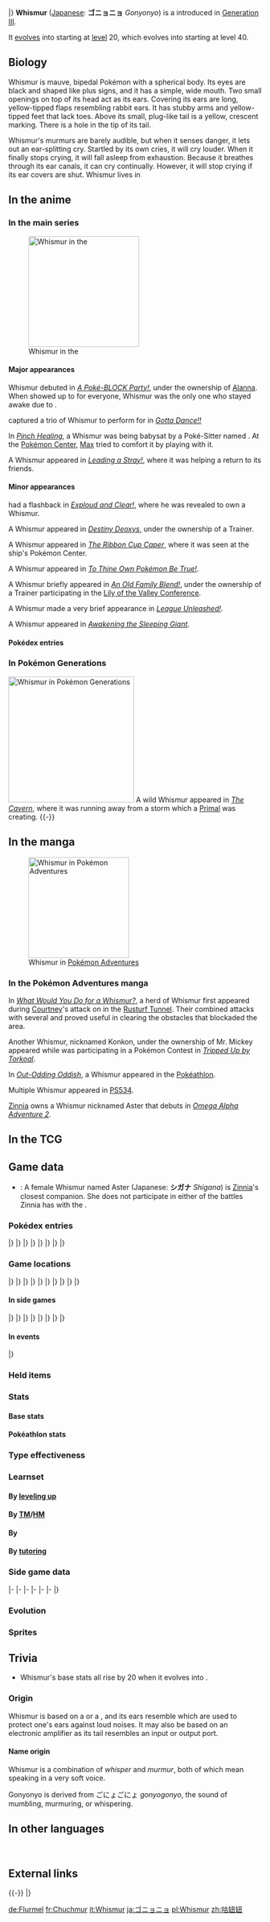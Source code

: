 {{PokémonPrevNext/Head|type=Normal}}
{{PokémonPrevNext/GO|species=Whismur}}
{{PokémonPrevNext/Pokémon|type=Normal|prevnum=292|prev=Shedinja|nextnum=294|next=Loudred|roundleft=bl|roundright=br}}
|}
{{Pokémon Infobox
|name=Whismur
|jname=ゴニョニョ
|tmname=Gonyonyo
|ndex=293
|hdex=045
|hdex6=046
|karea=Central
|kdex=140
|fbrow=176
|typebox=1
|type1=Normal
|category=Whisper
|height-ftin=2'00"
|height-m=0.6
|weight-lbs=35.9
|weight-kg=16.3
|abilityn=d
|ability1=Soundproof
|abilityd=Rattled
|egggroupn=2
|egggroup1=Monster
|egggroup2=Field
|eggcycles=20
|evtotal=1
|evhp=1
|expyield=48
|oldexp=68
|lv100exp=1,059,860
|gendercode=127
|color=Pink
|catchrate=190
|body=06
|pokefordex=whismur
|generation=3
|friendship=70
}}
'''Whismur''' ([[List of Japanese Pokémon names|Japanese]]: '''ゴニョニョ''' ''Gonyonyo'') is a {{type|Normal}} {{OBP|Pokémon|species}} introduced in [[Generation III]].

It [[Evolution|evolves]] into {{p|Loudred}} starting at [[level]] 20, which evolves into {{p|Exploud}} starting at level 40.

==Biology==
Whismur is mauve, bipedal Pokémon with a spherical body. Its eyes are black and shaped like plus signs, and it has a simple, wide mouth. Two small openings on top of its head act as its ears. Covering its ears are long, yellow-tipped flaps resembling rabbit ears. It has stubby arms and yellow-tipped feet that lack toes. Above its small, plug-like tail is a yellow, crescent marking. There is a hole in the tip of its tail.

Whismur's murmurs are barely audible, but when it senses danger, it lets out an ear-splitting cry. Startled by its own cries, it will cry louder. When it finally stops crying, it will fall asleep from exhaustion. Because it breathes through its ear canals, it can cry continually. However, it will stop crying if its ear covers are shut. Whismur lives in {{DL|List of Pokémon by habitat|Cave Pokémon|caves.}}

==In the anime==
===In the main series===
[[File:Alanna Whismur.png|left|thumb|220px|Whismur in the {{pkmn|anime}}]]
====Major appearances====
Whismur debuted in ''[[AG039|A Poké-BLOCK Party!]]'', under the ownership of [[Alanna]]. When {{an|Jigglypuff}} showed up to {{m|Sing}} for everyone, Whismur was the only one who stayed awake due to {{a|Soundproof|its Ability}}.

{{MTR}} captured a trio of Whismur to perform for {{an|Giovanni}} in ''[[PK12|Gotta Dance!!]]''

In ''[[AG188|Pinch Healing]]'', a Whismur was being babysat by a Poké-Sitter named {{OBP|Matt|AG188}}. At the [[Pokémon Center]], [[Max]] tried to comfort it by playing with it.

A Whismur appeared in ''[[DP109|Leading a Stray!]]'', where it was helping a {{p|Wailmer}} return to its friends.

====Minor appearances====
{{OBP|Guy|AG066}} had a flashback in ''[[AG066|Exploud and Clear!]]'', where he was revealed to own a Whismur.

A Whismur appeared in ''[[M07|Destiny Deoxys]]'', under the ownership of a Trainer.

A Whismur appeared in ''[[AG119|The Ribbon Cup Caper]]'', where it was seen at the ship's Pokémon Center.

A Whismur appeared in ''[[DP124|To Thine Own Pokémon Be True!]]''.

A Whismur briefly appeared in ''[[DP182|An Old Family Blend!]]'', under the ownership of a Trainer participating in the [[Lily of the Valley Conference]].

A Whismur made a very brief appearance in ''[[DP183|League Unleashed!]]''.

A Whismur appeared in ''[[XY018|Awakening the Sleeping Giant]]''.

====Pokédex entries====
{{Animedexheader|Hoenn}}
{{Animedexbody|AG039|Whismur|Ash's Pokédex|Whismur, the Whisper Pokémon. Whismur can become so startled by the sound of its own crying, that it will continue to cry until finally falling asleep from exhaustion.}}
{{Animedexfooter/Pokémon|''Advanced Generation''|Hoenn}}

===In Pokémon Generations===
[[File:Lotad Poochyena Beautifly Delcatty Swablu Vigoroth Whismur Dustox Azurill PG.png|thumb|250px|Whismur in [[Pokémon Generations]]]]
A wild Whismur appeared in ''[[PG08|The Cavern]]'', where it was running away from a storm which a [[Primal Reversion|Primal]] {{p|Kyogre}} was creating.
{{-}}

==In the manga==
[[File:Zinnia Aster Adventures.png|thumb|200px|Whismur in [[Pokémon Adventures]]]]
===In the Pokémon Adventures manga===
In ''[[PS219|What Would You Do for a Whismur?]]'', a herd of Whismur first appeared during [[Magma Admin Courtney|Courtney]]'s attack on {{adv|Ruby}} in the [[Rusturf Tunnel]]. Their combined {{m|Hyper Voice}} attacks with several {{p|Loudred}} and {{p|Exploud}} proved useful in clearing the obstacles that blockaded the area.

Another Whismur, nicknamed Konkon, under the ownership of Mr. Mickey appeared while {{adv|Ruby}} was participating in a Pokémon Contest in ''[[PS200|Tripped Up by Torkoal]]''.

In ''[[PS442|Out-Odding Oddish]]'', a Whismur appeared in the [[Pokéathlon]].

Multiple Whismur appeared in [[PS534]].

[[Zinnia]] owns a Whismur nicknamed Aster that debuts in ''[[PAORAS02|Omega Alpha Adventure 2]]''.

==In the TCG==
{{main|Whismur (TCG)}}

==Game data==
* {{g|Omega Ruby and Alpha Sapphire}}: A female Whismur named Aster (Japanese: '''シガナ''' ''Shigana'') is [[Zinnia]]'s closest companion. She does not participate in either of the battles Zinnia has with the {{player}}.

===Pokédex entries===
{{Dex/Header|type=Normal}}
{{Dex/NA|gen=III}}
{{Dex/Gen|gen=III}}
{{Dex/Entry1|v=Ruby|t=FFF|entry=Normally, Whismur's voice is very quiet - it is barely audible even if one is paying close attention. However, if this Pokémon senses danger, it starts crying at an earsplitting volume.}}
{{Dex/Entry1|v=Sapphire|t=FFF|entry=Whismur is very timid. If it starts to cry loudly, it becomes startled by its own crying and cries even harder. When it finally stops crying, the Pokémon goes to sleep, all tired out.}}
{{Dex/Entry1|v=Emerald|t=FFF|entry=Its cries equal a jet plane in volume. It inhales through its ear canals. Because of this system, it can cry continually without having to catch its breath.}}
{{Dex/Entry2|v=FireRed|v2=LeafGreen|entry=It usually murmurs, but starts crying loudly if it senses danger. It stops when its ear covers are shut.}}
|}
|}
{{Dex/Gen|gen=IV}}
{{Dex/Entry3|v=Diamond|v2=Pearl|v3=Platinum|entry=Usually, its cries are like quiet murmurs. If frightened, it shrieks at the same volume as a jet plane.}}
{{Dex/Entry2|v=HeartGold|v2=SoulSilver|entry=If it senses danger, it scares the foe by crying out with the volume of a jet-plane engine.}}
|}
|}
{{Dex/Gen|gen=V}}
{{Dex/Entry2|v=Black|v2=White|t=FFF|entry=Usually, its cries are like quiet murmurs. If frightened, it shrieks at the same volume as a jet plane.}}
{{Dex/Entry2|v=Black 2|v2=White 2|t=FFF|entry=Usually, its cries are like quiet murmurs. If frightened, it shrieks at the same volume as a jet plane.}}
|}
|}
{{Dex/Gen|gen=VI}}
{{Dex/Entry1|v=X|t=FFF|entry=It usually murmurs but starts crying loudly if it senses danger. It stops when its ear covers are shut.}}
{{Dex/Entry1|v=Y|entry=If it senses danger, it scares the foe by crying out with the volume of a jet-plane engine.}}
{{Dex/Entry1|t=FFF|v=Omega Ruby|entry=Normally, Whismur’s voice is very quiet—it is barely audible even if one is paying close attention. However, if this Pokémon senses danger, it starts crying at an earsplitting volume.}}
{{Dex/Entry1|t=FFF|v=Alpha Sapphire|entry=Whismur is very timid. If it starts to cry loudly, it becomes startled by its own crying and cries even harder. When it finally stops crying, the Pokémon goes to sleep, all tired out.}}
|}
|}
{{Dex/Footer}}

===Game locations===
{{Availability/Header|type=Normal}}
{{Availability/NA|gen=III}}
{{Availability/Gen|gen=III}}
{{Availability/Entry2|v=Ruby|v2=Sapphire|t=FFF|t2=FFF|area={{rt|116|Hoenn}}, [[Rusturf Tunnel]], {{ho|Victory Road}}}}
{{Availability/Entry1|v=Emerald|t=FFF|area={{rt|116|Hoenn}}, [[Desert Underpass]], [[Rusturf Tunnel]], {{ho|Victory Road}}}}
{{Availability/Entry2/None|v=FireRed|v2=LeafGreen|area=[[Trade]], {{pkmn2|Event}}}}
{{Availability/Entry1/None|v=Colosseum}}
{{Availability/Entry1/None|v=XD|link=Pokémon XD: Gale of Darkness}}
|}
|}
{{Availability/Gen|gen=IV}}
{{Availability/Entry2|v=Diamond|v2=Pearl|area={{pkmn|breeding|Breed}} {{p|Loudred}} or {{p|Exploud}}}}
{{Availability/Entry1|v=Platinum|area={{pkmn|breeding|Breed}} {{p|Loudred}} or {{p|Exploud}}}}
{{Availability/Entry2|v=HeartGold|v2=SoulSilver|area=[[Route]]s {{rtn|30|Johto}}, {{rtn|31|Johto}}, {{rtn|32|Johto}}, {{rtn|34|Johto}}, {{rtn|35|Johto}}, {{rtn|42|Johto}}, {{rtn|43|Johto}}, {{rtn|44|Johto}}, {{rtn|45|Johto}}, {{rtn|47|Johto}}, {{rtn|4|Kanto}}, {{rtn|6|Kanto}}, {{rtn|9|Kanto}}, {{rtn|10|Kanto}}, {{rtn|13|Kanto}}, {{rtn|21|Kanto}}, {{rtn|22|Kanto}}, {{rtn|24|Kanto}}, {{rtn|25|Kanto}}, {{rtn|26|Kanto}}, {{rtn|27|Kanto}}, and {{rtn|28|Kanto}}, [[Ruins of Alph]], [[Mt. Silver]] {{color2|{{hoenn color dark}}|Hoenn Sound|(Hoenn Sound)}}}}
{{Availability/Entry1|v=Pal Park|color={{locationcolor/light|mountain}}|link=Pal Park|area={{DL|List of Pokémon by Pal Park location|Mountain}}}}
|}
|}
{{Availability/Gen|gen=V}}
{{Availability/Entry1/None|v=Black}}
{{Availability/Entry1|v=White|area=[[White Forest]]}}
{{Availability/Entry2/None|v=Black 2|v2=White 2}}
{{Availability/Entry1|v=Dream World|color={{dream color}}|area={{dwa|Icy Cave}}}}
|}
|}
{{Availability/Gen|gen=VI}}
{{Availability/Entry2|v=X|v2=Y|t=FFF|area=[[Connecting Cave]]}}
{{Availability/Entry2|v=Omega Ruby|v2=Alpha Sapphire|t=FFF|t2=FFF|area={{rt|116|Hoenn}}, [[Rusturf Tunnel]]}}
|}
|}
{{Availability/Gen|gen=VII}}
{{Availability/Entry2/None|v=Sun|v2=Moon|area=[[Pokémon Bank]]}}
{{Availability/Entry2/None|v=Ultra Sun|v2=Ultra Moon|area=[[Pokémon Bank]]}}
|}
|}
{{Availability/Footer}}

====In side games====
{{Availability/Header|type=Normal}}
{{Availability/NA|gen=III}}
{{Availability/Gen|gen=III}}
{{Availability/Entry1|v=Pinball: R&S|link=Pokémon Pinball: Ruby & Sapphire|color={{ruby color}}|t=FFF|area=Hatch from {{pkmn|Egg}}}}
{{Availability/Entry1|v=Trozei!|color={{yellow color}}|area=[[Huge Storage 3]], Endless Level 10, Pair Trozei, [[Mr. Who's Den]]}}
{{Availability/Entry2|v=MD Red|v2=MD Blue|link=Pokémon Mystery Dungeon: Red Rescue Team and Blue Rescue Team|area=[[Howling Forest]] (1F-8F), [[Buried Relic]] (4F-8F)}}
{{Availability/Entry1|v=Ranger|link=Pokémon Ranger (game)|area=[[Panula Cave]]}}
|}
|}
{{Availability/Gen|gen=IV}}
{{Availability/Entry2|v=MD Time|v2=MD Darkness|link=Pokémon Mystery Dungeon: Explorers of Time and Explorers of Darkness|area=[[Marine Resort]] (2F-18F)}}
{{Availability/Entry1|v=MD Sky|link=Pokémon Mystery Dungeon: Explorers of Sky|area=[[Marine Resort]] (2F-18F)}}
<!--{{Availability/Entry1|v=MD Stormy|link=Pokémon Mystery Dungeon (WiiWare)|color={{water color}}|area=}}-->
|}
|}
{{Availability/Gen|gen=V}}
{{Availability/Entry1|1|v=Rumble Blast|color={{fire color}}|area=Cave: [[Rugged Flats]]}}
{{Availability/Entry1|1|v=Rumble U|color={{fire color}}|area=[[Locomotive Café#Boom! Boom! Boom!|Locomotive Café: Boom! Boom! Boom!]] <small>(Reward)</small>, [[Chill Battle#The Three Little Tepig|Chill Battle: The Three Little Tepig]]}}
|}
|}
{{Availability/Gen|gen=VI}}
{{Availability/Entry1|1|v=Battle Trozei|color={{defense color}}|area=[[Infinite Ruins#Stage 1|Infinite Ruins: Stage 1]]}}
{{Availability/Entry1|1|v=Shuffle|color={{beauty color}}|area=[[Roseus Center|Roseus Center: Stage 244]]}}
{{Availability/Entry1|1|v=Rumble World|color={{fire color}}|area=[[Sapphire Sea#Booming Grotto|Sapphire Sea: Booming Grotto]] <small>(All Areas)</small>, [[Legend Terrain#Mineral Crust Hollow|Legend Terrain: Mineral Crust Hollow]] <small>(All Areas)</small>}}
|}
|}
{{Availability/Footer}}

====In events====
{{eventAvail/h|type=Normal}}
{{eventAvail|{{gameabbrev3|RSEFRLG}}|PokéPark Egg Whismur|Japanese|Japan|5|March 12 to May 8, 2005|link=List of Japanese event Pokémon distributions in Generation III#Whismur}}
|}

===Held items===
{{HeldItems|type=Normal
|rse1=Chesto Berry|rse1type=Berry|rse1rar=5
|hgss1=Chesto Berry|hgss1type=Berry|hgss1rar=5
|w1=Chesto Berry|w1type=Berry|w1rar=5
}}

===Stats===
====Base stats====
{{BaseStats
|type=Normal
|HP=64
|Attack=51
|Defense=23
|SpAtk=51
|SpDef=23
|Speed=28}}

====Pokéathlon stats====
{{Pokéthlon
|type=Normal
|Speed=4
|SpeedMax=5
|Power=2
|PowerMax=3
|Technique=2
|TechniqueMax=4
|Stamina=3
|StaminaMax=3
|Jump=2
|JumpMax=3
}}

===Type effectiveness===
{{TypeEffectiveness
|type1=Normal
|Normal=100
|Fighting=200
|Flying=100
|Poison=100
|Ground=100
|Rock=100
|Bug=100
|Ghost=0
|Steel=100
|Fire=100
|Water=100
|Grass=100
|Electric=100
|Psychic=100
|Ice=100
|Dragon=100
|Dark=100
|Fairy=100
|notes=yes
|normal=yes
|newghost=1}}

===Learnset===
====By [[Level|leveling up]]====
{{learnlist/levelh/7|Whismur|Normal|Normal|3}}
{{learnlist/level7|1|Pound|Normal|Physical|40|100|35||'''}}
{{learnlist/level7|4|Echoed Voice|Normal|Special|40|100|15||'''}}
{{learnlist/level7|8|Astonish|Ghost|Physical|30|100|15}}
{{learnlist/level7|11|Howl|Normal|Status|&mdash;|&mdash;|40}}
{{learnlist/level7|15|Screech|Normal|Status|&mdash;|85|40}}
{{learnlist/level7|18|Supersonic|Normal|Status|&mdash;|55|20}}
{{learnlist/level7|22|Stomp|Normal|Physical|65|100|20||'''}}
{{learnlist/level7|25|Uproar|Normal|Special|90|100|10||'''}}
{{learnlist/level7|29|Roar|Normal|Status|&mdash;|&mdash;|20}}
{{learnlist/level7|32|Rest|Psychic|Status|&mdash;|&mdash;|10}}
{{learnlist/level7|36|Sleep Talk|Normal|Status|&mdash;|&mdash;|10}}
{{learnlist/level7|39|Hyper Voice|Normal|Special|90|100|10||'''}}
{{learnlist/level7|43|Synchronoise|Psychic|Special|120|100|10}}
{{learnlist/levelf/7|Whismur|Normal|Normal|3}}

====By [[TM]]/[[HM]]====
{{learnlist/tmh/7|Whismur|Normal|Normal|3}}
{{learnlist/tm7|TM01|Work Up|Normal|Status|&mdash;|&mdash;|30}}
{{learnlist/tm7|TM05|Roar|Normal|Status|&mdash;|&mdash;|20}}
{{learnlist/tm7|TM06|Toxic|Poison|Status|&mdash;|90|10}}
{{learnlist/tm7|TM10|Hidden Power|Normal|Special|60|100|15}}
{{learnlist/tm7|TM11|Sunny Day|Fire|Status|&mdash;|&mdash;|5}}
{{learnlist/tm7|TM13|Ice Beam|Ice|Special|90|100|10}}
{{learnlist/tm7|TM14|Blizzard|Ice|Special|110|70|5}}
{{learnlist/tm7|TM17|Protect|Normal|Status|&mdash;|&mdash;|10}}
{{learnlist/tm7|TM18|Rain Dance|Water|Status|&mdash;|&mdash;|5}}
{{learnlist/tm7|TM21|Frustration|Normal|Physical|&mdash;|100|20||'''}}
{{learnlist/tm7|TM22|Solar Beam|Grass|Special|120|100|10}}
{{learnlist/tm7|TM27|Return|Normal|Physical|&mdash;|100|20||'''}}
{{learnlist/tm7|TM30|Shadow Ball|Ghost|Special|80|100|15}}
{{learnlist/tm7|TM32|Double Team|Normal|Status|&mdash;|&mdash;|15}}
{{learnlist/tm7|TM35|Flamethrower|Fire|Special|90|100|15}}
{{learnlist/tm7|TM38|Fire Blast|Fire|Special|110|85|5}}
{{learnlist/tm7|TM42|Facade|Normal|Physical|70|100|20||'''}}
{{learnlist/tm7|TM44|Rest|Psychic|Status|&mdash;|&mdash;|10}}
{{learnlist/tm7|TM45|Attract|Normal|Status|&mdash;|100|15}}
{{learnlist/tm7|TM48|Round|Normal|Special|60|100|15||'''}}
{{learnlist/tm7|TM49|Echoed Voice|Normal|Special|40|100|15||'''}}
{{learnlist/tm7|TM56|Fling|Dark|Physical|&mdash;|100|10}}
{{learnlist/tm7|TM87|Swagger|Normal|Status|&mdash;|85|15}}
{{learnlist/tm7|TM88|Sleep Talk|Normal|Status|&mdash;|&mdash;|10}}
{{learnlist/tm7|TM90|Substitute|Normal|Status|&mdash;|&mdash;|10}}
{{learnlist/tm7|TM100|Confide|Normal|Status|&mdash;|&mdash;|20}}
{{learnlist/tmf/7|Whismur|Normal|Normal|3}}

====By {{pkmn|breeding}}====
{{learnlist/breedh/7|Whismur|Normal|Normal|3}}
{{learnlist/breed7|{{MSP|674|Pancham}}{{MSP|675|Pangoro}}|Circle Throw|Fighting|Physical|60|90|10}}
{{learnlist/breed7|{{MSP|300|Skitty}}{{MSP|677|Espurr}}{{MSP|678|Meowstic}}{{MSP|700|Sylveon}}{{MSP|728|Popplio}}{{MSP|729|Brionne}}<br>{{MSP|730|Primarina}}|Disarming Voice|Fairy|Special|40|&mdash;|15}}
{{learnlist/breed7|{{MSP|019|Rattata}}{{MSP|019A|Rattata}}{{MSP|020|Raticate}}{{MSP|020A|Raticate}}{{MSP|104|Cubone}}{{MSP|105|Marowak}}<br>{{MSP|105A|Marowak}}{{MSP|206|Dunsparce}}{{MSP|252|Treecko}}{{MSP|258|Mudkip}}{{MSP|259|Marshtomp}}{{MSP|260|Swampert}}<br>{{MSP|409|Rampardos}}{{MSP|527|Woobat}}{{MSP|528|Swoobat}}{{MSP|667|Litleo}}{{MSP|668|Pyroar}}|Endeavor|Normal|Physical|&mdash;|100|5}}
{{learnlist/breed7|{{MSP|037|Vulpix}}{{MSP|037A|Vulpix}}{{MSP|274|Nuzleaf}}{{MSP|780|Drampa}}|Extrasensory|Psychic|Special|80|100|20}}
{{learnlist/breed7|{{MSP|216|Teddiursa}}{{MSP|217|Ursaring}}{{MSP|303|Mawile}}{{MSP|570|Zorua}}|Fake Tears|Dark|Status|&mdash;|100|20}}
{{learnlist/breed7|{{MSP|112|Rhydon}}{{MSP|464|Rhyperior}}{{MSP|217|Ursaring}}{{MSP|260|Swampert}}{{MSP|289|Slaking}}{{MSP|500|Emboar}}<br>{{MSP|555|Darmanitan}}{{MSP|652|Chesnaught}}{{MSP|660|Diggersby}}{{MSP|675|Pangoro}}{{MSP|759|Stufful}}{{MSP|760|Bewear}}|Hammer Arm|Fighting|Physical|100|90|10}}
{{learnlist/breed7|{{MSP|327|Spinda}}{{MSP|619|Mienfoo}}|Smelling Salts|Normal|Physical|70|100|10|*|'''}}
{{learnlist/breed7|{{MSP|004|Charmander}}{{MSP|005|Charmeleon}}{{MSP|006|Charizard}}{{MSP|155|Cyndaquil}}{{MSP|156|Quilava}}{{MSP|157|Typhlosion}}<br>{{MSP|324|Torkoal}}{{MSP|434|Stunky}}{{MSP|435|Skuntank}}|Smokescreen|Normal|Status|&mdash;|100|20}}
{{learnlist/breed7|{{MSP|143|Snorlax}}{{MSP|216|Teddiursa}}{{MSP|217|Ursaring}}{{MSP|325|Spoink}}{{MSP|326|Grumpig}}{{MSP|363|Spheal}}<br>{{MSP|364|Sealeo}}{{MSP|365|Walrein}}{{MSP|702|Dedenne}}|Snore|Normal|Special|50|100|15||'''}}
{{learnlist/breed7|{{MSP|001|Bulbasaur}}{{MSP|002|Ivysaur}}{{MSP|003|Venusaur}}{{MSP|058|Growlithe}}{{MSP|077|Ponyta}}{{MSP|078|Rapidash}}<br>{{MSP|086|Seel}}{{MSP|087|Dewgong}}{{MSP|111|Rhyhorn}}{{MSP|112|Rhydon}}{{MSP|464|Rhyperior}}{{MSP|128|Tauros}}<br>{{MSP|133|Eevee}}{{MSP|179|Mareep}}{{MSP|180|Flaaffy}}{{MSP|181|Ampharos}}{{MSP|206|Dunsparce}}{{MSP|220|Swinub}}<br>{{MSP|221|Piloswine}}{{MSP|473|Mamoswine}}{{MSP|231|Phanpy}}{{MSP|234|Stantler}}{{MSP|258|Mudkip}}{{MSP|259|Marshtomp}}<br>{{MSP|260|Swampert}}{{MSP|261|Poochyena}}{{MSP|262|Mightyena}}{{MSP|263|Zigzagoon}}{{MSP|304|Aron}}{{MSP|305|Lairon}}<br>{{MSP|306|Aggron}}{{MSP|322|Numel}}{{MSP|323|Camerupt}}{{MSP|399|Bidoof}}{{MSP|400|Bibarel}}{{MSP|408|Cranidos}}<br>{{MSP|409|Rampardos}}{{MSP|410|Shieldon}}{{MSP|411|Bastiodon}}{{MSP|443|Gible}}{{MSP|444|Gabite}}{{MSP|445|Garchomp}}<br>{{MSP|449|Hippopotas}}{{MSP|450|Hippowdon}}{{MSP|498|Tepig}}{{MSP|499|Pignite}}{{MSP|500|Emboar}}{{MSP|506|Lillipup}}<br>{{MSP|507|Herdier}}{{MSP|508|Stoutland}}{{MSP|585|Deerling}}{{MSP|586|Sawsbuck}}{{MSP|650|Chespin}}{{MSP|651|Quilladin}}<br>{{MSP|652|Chesnaught}}{{MSP|659|Bunnelby}}{{MSP|660|Diggersby}}{{MSP|667|Litleo}}{{MSP|668|Pyroar}}{{MSP|672|Skiddo}}<br>{{MSP|673|Gogoat}}{{MSP|676|Furfrou}}{{MSP|698|Amaura}}{{MSP|699|Aurorus}}{{MSP|712|Bergmite}}{{MSP|713|Avalugg}}<br>{{MSP|734|Yungoos}}{{MSP|735|Gumshoos}}{{MSP|759|Stufful}}{{MSP|760|Bewear}}{{MSP|766|Passimian}}|Take Down|Normal|Physical|90|85|20||'''}}
{{learnlist/breed7|{{MSP|275|Shiftry}}{{MSP|357|Tropius}}|Whirlwind|Normal|Status|—|—|20|{{sup/7|USUM}}}}
{{learnlist/breedf/7|Whismur|Normal|Normal|3}}

====By [[Move Tutor|tutoring]]====
{{learnlist/tutorh/7|Whismur|Normal|Normal|3}}
{{learnlist/tutor7|Endeavor|Normal|Physical|—|100|5|||no|yes}}
{{learnlist/tutor7|Fire Punch|Fire|Physical|75|100|15|||no|yes}}
{{learnlist/tutor7|Hyper Voice|Normal|Special|90|100|10||'''|no|yes}}
{{learnlist/tutor7|Ice Punch|Ice|Physical|75|100|15|||no|yes}}
{{learnlist/tutor7|Icy Wind|Ice|Special|55|95|15|||no|yes}}
{{learnlist/tutor7|Shock Wave|Electric|Special|60|—|20|||no|yes}}
{{learnlist/tutor7|Snore|Normal|Special|50|100|15||'''|no|yes}}
{{learnlist/tutor7|Thunder Punch|Electric|Physical|75|100|15|||no|yes}}
{{learnlist/tutor7|Uproar|Normal|Special|90|100|10||'''|no|yes}}
{{learnlist/tutor7|Water Pulse|Water|Special|60|100|20|||no|yes}}
{{learnlist/tutor7|Zen Headbutt|Psychic|Physical|80|90|15|||no|yes}}
{{learnlist/tutorf/7|Whismur|Normal|Normal|3}}

===Side game data===
{{Spindata/Head|type=Normal}}
{{Spindata/PinballRS|col=3|type=Normal|ndex=293|acquisition=Hatch}}
{{Spindata/Trozei|col=3|type=Normal|ndex=293|rarity=Common}}
|-
{{Spindata/MDRB|col=6|type=Normal|ndex=293
|body=1
|rate=8.8
|area=Echo Cave
|P1=Whisper... Murmur...
|P2=Whisper... HP is... Murmur... Half...
|P3=Whisper... No more... Murmur... No more HP...
|PL=Whisper... Level... Murmur... Up...
}}
|-
{{Spindata/MDTDS|col=6|type=Normal|ndex=293
|body=1
|rate=8.2
|IQ=B
}}
|-
{{Spindata/Ranger|col=6|type=Normal
|group=Normal
|fieldpower=0
|loop=4
|MinEXP=25
|MaxEXP=35
|browser=Whismur is nimble and hard to capture. Touching it makes it cry out in shock.
}}
|-
{{Spindata/RumbleBlast|col=6|type=Normal
|att=1
|def=1
|speed=3
}}
|-
{{Spindata/Battle Trozei|col=3|type=Normal|ndex=293
|power=1
}}
{{Spindata/Shuffle|col=3|type=Normal|ndex=293|num=349
|min=30
|max=85
|raisemaxlevel=5
|skill=Paralyze
|skilldesc=Leaves the foe paralyzed.
}}
|-
{{Spindata/GO|col=6|type=Normal|ndex=293
|hatch=2 km
|buddy=1
|evocandy=12
|stamina=128
|attack=92
|defense=42
|fast={{m|Pound}}, {{m|Astonish}}
|special={{m|Stomp}}, {{m|Disarming Voice}}, {{m|Flamethrower}}
}}
|}

===Evolution===
{{Evobox-3
|type1=Normal
|pictype=art
|no1=293
|name1=Whismur
|type1-1=Normal
|evo1={{bag|Rare Candy}}<br>{{color2|000|Level|Level 20}}
|no2=294
|name2=Loudred
|type1-2=Normal
|evo2={{bag|Rare Candy}}<br>{{color2|000|Level|Level 40}}
|no3=295
|name3=Exploud
|type1-3=Normal}}

===Sprites===
{{Spritebox/Header|type=Normal}}
{{Spritebox/NA|gen=III}}
{{Spritebox/3|ndex=293}}
{{Spritebox/4|ndex=293}}
{{Spritebox/5|ndex=293}}
{{Spritebox/6|ndex=293}}
{{Spritebox/7|ndex=293}}
{{Spritebox/Footer|293|Whismur}}

==Trivia==
* Whismur's base stats all rise by 20 when it evolves into {{p|Loudred}}.

===Origin===
Whismur is based on a {{wp|rabbit}} or a {{wp|stuffed animal}}, and its ears resemble {{wp|earmuffs}} which are used to protect one's ears against loud noises. It may also be based on an electronic amplifier as its tail resembles an input or output port.

====Name origin====
Whismur is a combination of ''whisper'' and ''murmur'', both of which mean speaking in a very soft voice.

Gonyonyo is derived from ごにょごにょ ''gonyogonyo'', the sound of mumbling, murmuring, or whispering.

==In other languages==
{{Other languages|type=Normal|type2=Normal
|ja=ゴニョニョ ''Gonyonyo''|jameaning=From {{tt|ごにょごにょ ''gonyogonyo''|the sound of mumbling, murmuring, or whispering}}
|fr=Chuchmur|frmeaning=From {{tt|''chuchoter''|whisper}} and ''murmur.''
|es=Whismur|esmeaning=Same as English name
|de=Flurmel|demeaning=From {{tt|''flüstern''|to whisper}} and {{tt|''murmeln''|to mutter}}
|it=Whismur|itmeaning=Same as English name
|ko=소곤룡 ''Sogonryong''|komeaning=From {{tt|소고 ''sogo''|a small hand drum}}, {{tt|수군수군 ''sugun-sugun''|whispering}}, and {{tt|룡(龍) ''ryong''|(Chinese) dragon}}
|zh_cmn=咕妞妞 ''Gūniūniū​'' |zh_cmnmeaning=Literally "Murmuring girl". Also phonetically similar to its Japanese name
|ru=Визмур ''Vizmur''|rumeaning=Transcription of English name
}}

<br clear="left">

==External links==

{{-}}
{{PokémonPrevNext/Head|type=Normal}}
{{PokémonPrevNext/Pokémon|type=Normal|prevnum=292|prev=Shedinja|nextnum=294|next=Loudred}}
|}
{{Project Pokédex notice}}

[[de:Flurmel]]
[[fr:Chuchmur]]
[[it:Whismur]]
[[ja:ゴニョニョ]]
[[pl:Whismur]]
[[zh:咕妞妞]]